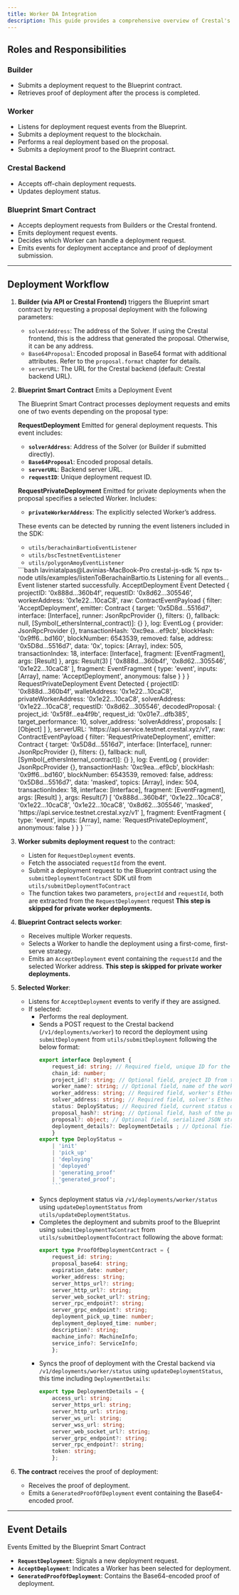 ```yaml
---
title: Worker DA Integration
description: This guide provides a comprehensive overview of Crestal's worker deployment process, including the architecture, smart contract functions, and API integrations.
---
```


## Roles and Responsibilities

### Builder
- Submits a deployment request to the Blueprint contract.
- Retrieves proof of deployment after the process is completed.

### Worker
- Listens for deployment request events from the Blueprint.
- Submits a deployment request to the blockchain.
- Performs a real deployment based on the proposal.
- Submits a deployment proof to the Blueprint contract.

### Crestal Backend
- Accepts off-chain deployment requests.
- Updates deployment status.

### Blueprint Smart Contract
- Accepts deployment requests from Builders or the Crestal frontend.
- Emits deployment request events.
- Decides which Worker can handle a deployment request.
- Emits events for deployment acceptance and proof of deployment submission.

---

## Deployment Workflow

1. **Builder (via API or Crestal Frontend)** triggers the Blueprint smart contract by requesting a proposal deployment
with the following parameters:
   - `solverAddress`: The address of the Solver. If using the Crestal frontend, this is the address that generated the proposal. Otherwise, it can be any address.
   - `Base64Proposal`: Encoded proposal in Base64 format with additional attributes. Refer to the `proposal.format` chapter for details.
   - `serverURL`: The URL for the Crestal backend (default: Crestal backend URL).

2. **Blueprint Smart Contract** Emits a Deployment Event

    The Blueprint Smart Contract processes deployment requests and emits one of two events depending on the proposal type:

    **RequestDeployment**
    Emitted for general deployment requests. This event includes:
    - **`solverAddress`**: Address of the Solver (or Builder if submitted directly).
    - **`Base64Proposal`**: Encoded proposal details.
    - **`serverURL`**: Backend server URL.
    - **`requestID`**: Unique deployment request ID.

    **RequestPrivateDeployment**
    Emitted for private deployments when the proposal specifies a selected Worker. Includes:
    - **`privateWorkerAddress`**: The explicitly selected Worker’s address.

    These events can be detected by running the event listeners included in the SDK:
    - `utils/berachainBartioEventListener`
    - `utils/bscTestnetEventListener`
    - `utils/polygonAmoyEventListener`

    <Accordion title="Listener Output Example (Sensitive Data Masked)">
    ```bash
    laviniatalpas@Lavinias-MacBook-Pro crestal-js-sdk % npx ts-node utils/examples/listenToBerachainBartio.ts
    Listening for all events...
    Event listener started successfully.
    AcceptDeployment Event Detected
    {
    projectID: '0x888d...360b4f',
    requestID: '0x8d62...305546',
    workerAddress: '0x1e22...10caC8',
    raw: ContractEventPayload {
        filter: 'AcceptDeployment',
        emitter: Contract {
        target: '0x5D8d...5516d7',
        interface: [Interface],
        runner: JsonRpcProvider {},
        filters: {},
        fallback: null,
        [Symbol(_ethersInternal_contract)]: {}
        },
        log: EventLog {
        provider: JsonRpcProvider {},
        transactionHash: '0xc9ea...ef9cb',
        blockHash: '0x9ff6...bd160',
        blockNumber: 6543539,
        removed: false,
        address: '0x5D8d...5516d7',
        data: '0x',
        topics: [Array],
        index: 505,
        transactionIndex: 18,
        interface: [Interface],
        fragment: [EventFragment],
        args: [Result]
        },
        args: Result(3) [
        '0x888d...360b4f',
        '0x8d62...305546',
        '0x1e22...10caC8'
        ],
        fragment: EventFragment {
        type: 'event',
        inputs: [Array],
        name: 'AcceptDeployment',
        anonymous: false
        }
    }
    }
    RequestPrivateDeployment Event Detected
    {
    projectID: '0x888d...360b4f',
    walletAddress: '0x1e22...10caC8',
    privateWorkerAddress: '0x1e22...10caC8',
    solverAddress: '0x1e22...10caC8',
    requestID: '0x8d62...305546',
    decodedProposal: {
        project_id: '0x5f8f...ea4f9b',
        request_id: '0x01e7...dfb385',
        target_performance: 10,
        solver_address: 'solverAddress',
        proposals: [ [Object] ]
    },
    serverURL: 'https://api.service.testnet.crestal.xyz/v1',
    raw: ContractEventPayload {
        filter: 'RequestPrivateDeployment',
        emitter: Contract {
        target: '0x5D8d...5516d7',
        interface: [Interface],
        runner: JsonRpcProvider {},
        filters: {},
        fallback: null,
        [Symbol(_ethersInternal_contract)]: {}
        },
        log: EventLog {
        provider: JsonRpcProvider {},
        transactionHash: '0xc9ea...ef9cb',
        blockHash: '0x9ff6...bd160',
        blockNumber: 6543539,
        removed: false,
        address: '0x5D8d...5516d7',
        data: 'masked',
        topics: [Array],
        index: 504,
        transactionIndex: 18,
        interface: [Interface],
        fragment: [EventFragment],
        args: [Result]
        },
        args: Result(7) [
        '0x888d...360b4f',
        '0x1e22...10caC8',
        '0x1e22...10caC8',
        '0x1e22...10caC8',
        '0x8d62...305546',
        'masked',
        'https://api.service.testnet.crestal.xyz/v1'
        ],
        fragment: EventFragment {
        type: 'event',
        inputs: [Array],
        name: 'RequestPrivateDeployment',
        anonymous: false
        }
    }
    }
    ```
    </Accordion>


3. **Worker submits deployment request** to the contract:
   - Listen for `RequestDeployment` events.
   - Fetch the associated `requestId` from the event.
   - Submit a deployment request to the Blueprint contract using the `submitDeploymentToContract` SDK util from 
   `utils/submitDeploymentToContract`
   - The function takes two parameters, `projectId` and `requestId`, both are extracted from the `RequestDeployment`
   request
   <Info>**This step is skipped for private worker deployments.**</Info>


4. **Blueprint Contract selects worker**:
   - Receives multiple Worker requests.
   - Selects a Worker to handle the deployment using a first-come, first-serve strategy.
   - Emits an `AcceptDeployment` event containing the `requestId` and the selected Worker address.
   <Info>**This step is skipped for private worker deployments.**</Info>

5. **Selected Worker**:
   - Listens for `AcceptDeployment` events to verify if they are assigned.
   - If selected:
     - Performs the real deployment.
     - Sends a POST request to the Crestal backend (`/v1/deployments/worker`) to record the deployment using
     `submitDeployment` from `utils/submitDeployment` following the below format:
        ```typescript
        export interface Deployment {
            request_id: string; // Required field, unique ID for the deployment request
            chain_id: number;
            project_id?: string; // Optional field, project ID from the Crestal website
            worker_name?: string; // Optional field, name of the worker
            worker_address: string; // Required field, worker's Ethereum address in hex format
            solver_address: string; // Required field, solver's Ethereum address in hex format
            status: DeployStatus; // Required field, current status of the deployment
            proposal_hash?: string; // Optional field, hash of the proposal
            proposal?: object; // Optional field, serialized JSON string of the proposal
            deployment_details?: DeploymentDetails ; // Optional field, serialized JSON string of the deployment details
            }
        export type DeployStatus =
            | 'init'
            | 'pick_up'
            | 'deploying'
            | 'deployed'
            | 'generating_proof'
            | 'generated_proof';
            ```
    
     - Syncs deployment status via `/v1/deployments/worker/status` using `updateDeploymentStatus` from 
     `utils/updateDeploymentStatus`.
     - Completes the deployment and submits proof to the Blueprint using `submitDeploymentToContract`
     from `utils/submitDeploymentToContract` following the above format:
        ```typescript
        export type ProofOfDeploymentContract = {
            request_id: string;
            proposal_base64: string;
            expiration_date: number;
            worker_address: string;
            server_https_url?: string;
            server_http_url?: string;
            server_web_socket_url?: string;
            server_rpc_endpoint?: string;
            server_grpc_endpoint?: string;
            deployment_pick_up_time: number;
            deployment_deployed_time: number;
            description?: string;
            machine_info?: MachineInfo;
            service_info?: ServiceInfo;
            };
        ```
     - Syncs the proof of deployment with the Crestal backend via `/v1/deployments/worker/status` using
     `updateDeploymentStatus`, this time including `DeploymentDetails`:
        ```typescript
        export type DeploymentDetails = {
            access_url: string;
            server_https_url: string;
            server_http_url: string;
            server_ws_url: string;
            server_wss_url: string;
            server_web_socket_url?: string;
            server_grpc_endpoint?: string;
            server_rpc_endpoint?: string;
            token: string;
            };
        ```
  
6. **The contract** receives the proof of deployment:
   - Receives the proof of deployment.
   - Emits a `GeneratedProofOfDeployment` event containing the Base64-encoded proof.

---

## Event Details

Events Emitted by the Blueprint Smart Contract
- **`RequestDeployment`**: Signals a new deployment request.
- **`AcceptDeployment`**: Indicates a Worker has been selected for deployment.
- **`GeneratedProofOfDeployment`**: Contains the Base64-encoded proof of deployment.
